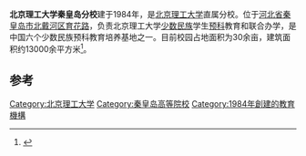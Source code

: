 {{expand|time=2009-08-22T11:34:48+00:00}}
{{primarysources|time=2009-08-22T11:34:48+00:00}}
'''北京理工大学秦皇岛分校'''建于1984年，是[[北京理工大学|北京理工大学]]直属分校。位于[[河北省|河北省]][[秦皇岛市|秦皇岛市]][[北戴河区|北戴河区]][[育花路|育花路]]，负责北京理工大学[[少数民族|少数民族]]学生[[预科|预科]]教育和联合办学，是中国六个少数民族预科教育培养基地之一。目前校园占地面积为30余亩，建筑面积约13000余平方米<ref>{{Cite web |url=http://www.bitqfx.com/class.asp?classid=8 |title=校情总览 - 北京理工大学秦皇岛分校 |accessdate=2009-08-22 |archive-date=2019-05-14 |archive-url=https://web.archive.org/web/20190514004202/http://www.bitqfx.com/class.asp?classid=8 |dead-url=yes }}</ref>。

==参考==
{{reflist}}

{{河北高等院校|nocat}}
[[Category:北京理工大学|Category:北京理工大学]]
[[Category:秦皇岛高等院校|Category:秦皇岛高等院校]]
[[Category:1984年創建的教育機構|Category:1984年創建的教育機構]]
{{univ-stub}}